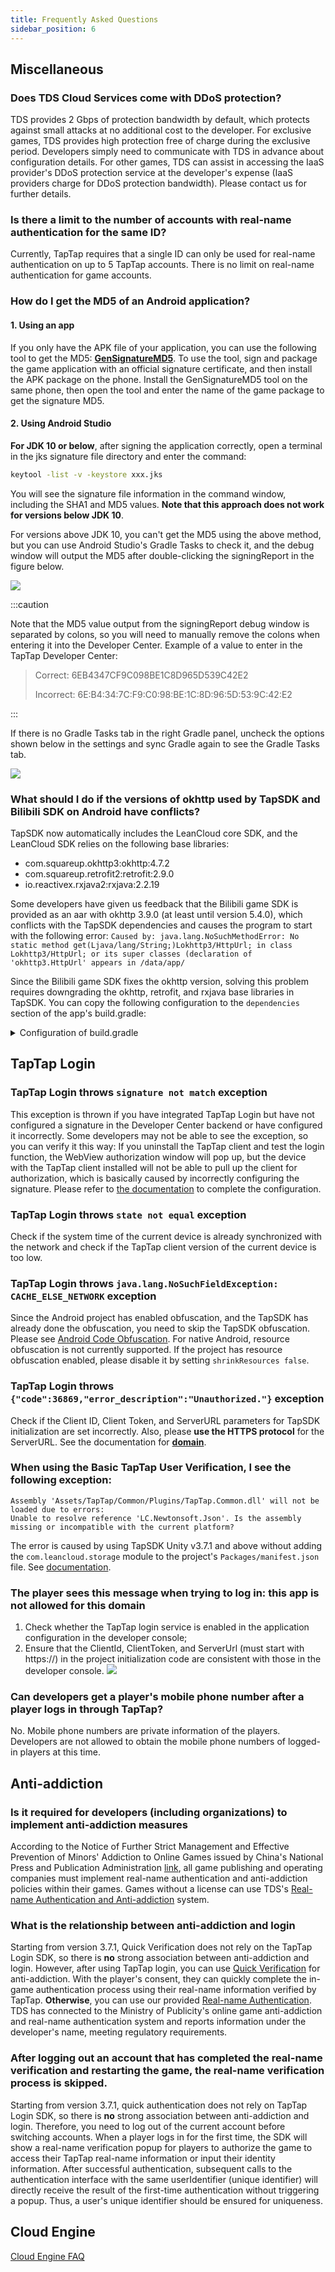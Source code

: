 ```yaml
---
title: Frequently Asked Questions
sidebar_position: 6
---
```



## Miscellaneous

### Does TDS Cloud Services come with DDoS protection?

TDS provides 2 Gbps of protection bandwidth by default, which protects against small attacks at no additional cost to the developer.
For exclusive games, TDS provides high protection free of charge during the exclusive period. Developers simply need to communicate with TDS in advance about configuration details.
For other games, TDS can assist in accessing the IaaS provider's DDoS protection service at the developer's expense (IaaS providers charge for DDoS protection bandwidth). Please contact us for further details.


### Is there a limit to the number of accounts with real-name authentication for the same ID?

Currently, TapTap requires that a single ID  can only be used for real-name authentication on up to 5 TapTap accounts. There is no limit on real-name authentication for game accounts.


### How do I get the MD5 of an Android application?

#### 1. Using an app

If you only have the APK file of your application, you can use the following tool to get the MD5: [**GenSignatureMD5**](https://capacity-files.lcfile.com/vW65JxH2b2KwDS8JcbVUfiwLHSeHTlD5/tds_getsign.apk). To use the tool, sign and package the game application with an official signature certificate, and then install the APK package on the phone. Install the GenSignatureMD5 tool on the same phone, then open the tool and enter the name of the game package to get the signature MD5.

#### 2. Using Android Studio

**For JDK 10 or below**, after signing the application correctly, open a terminal in the jks signature file directory and enter the command:

```sh
keytool -list -v -keystore xxx.jks
```
You will see the signature file information in the command window, including the SHA1 and MD5 values. **Note that this approach does not work for versions below JDK 10**.

For versions above JDK 10, you can't get the MD5 using the above method, but you can use Android Studio's Gradle Tasks to check it, and the debug window will output the MD5 after double-clicking the signingReport in the figure below.

![](https://capacity-files.lcfile.com/y7fcVDW6cUFKfG4ATDXj8KKE9L2jWprB/%E8%8E%B7%E5%8F%96MD5%E7%A4%BA%E4%BE%8B1.jpeg)

:::caution

Note that the MD5 value output from the signingReport debug window is separated by colons, so you will need to manually remove the colons when entering it into the Developer Center.
Example of a value to enter in the TapTap Developer Center:
> 
> Correct: 6EB4347CF9C098BE1C8D965D539C42E2
>
> Incorrect: 6E:B4:34:7C:F9:C0:98:BE:1C:8D:96:5D:53:9C:42:E2

:::

If there is no Gradle Tasks tab in the right Gradle panel, uncheck the options shown below in the settings and sync Gradle again to see the Gradle Tasks tab.

![](https://capacity-files.lcfile.com/8dEVF81X34JFtUE50tnqj6OIoxxDdXsU/%E8%8E%B7%E5%8F%96MD5%E7%A4%BA%E4%BE%8B2.jpeg)


### What should I do if the versions of okhttp used by TapSDK and Bilibili SDK on Android have conflicts?

TapSDK now automatically includes the LeanCloud core SDK, and the LeanCloud SDK relies on the following base libraries:
- com.squareup.okhttp3:okhttp:4.7.2
- com.squareup.retrofit2:retrofit:2.9.0
- io.reactivex.rxjava2:rxjava:2.2.19

Some developers have given us feedback that the Bilibili game SDK is provided as an aar with okhttp 3.9.0 (at least until version 5.4.0), which conflicts with the TapSDK dependencies and causes the program to start with the following error:
`Caused by: java.lang.NoSuchMethodError: No static method get(Ljava/lang/String;)Lokhttp3/HttpUrl; in class Lokhttp3/HttpUrl; or its super classes (declaration of 'okhttp3.HttpUrl' appears in /data/app/`

Since the Bilibili game SDK fixes the okhttp version, solving this problem requires downgrading the okhttp, retrofit, and rxjava base libraries in TapSDK.
You can copy the following configuration to the `dependencies` section of the app's build.gradle:

<details>

<summary>Configuration of build.gradle</summary>

<CodeBlock className="java"> {`
    // Note that the following code uses the latest version of the LeanCloud core SDK; if you are not using ${sdkVersions.leancloud.java}, please replace the version codes accordingly
    implementation('cn.leancloud:realtime-android:${sdkVersions.leancloud.java}'){
        exclude group: 'cn.leancloud', module: 'storage-android'
        exclude group: 'cn.leancloud', module: 'realtime-core'
        exclude group: 'cn.leancloud', module: 'storage-core'
    }
    implementation('cn.leancloud:storage-android:${sdkVersions.leancloud.java}'){
        exclude group: 'cn.leancloud', module: 'storage-core'
    }
    implementation('cn.leancloud:realtime-core:${sdkVersions.leancloud.java}') {
        exclude group: 'cn.leancloud', module: 'storage-core'
    }
    implementation('cn.leancloud:storage-core:${sdkVersions.leancloud.java}') {
        exclude group: 'com.squareup.okhttp3', module: 'okhttp'
        exclude group: 'com.squareup.retrofit2', module: 'retrofit'
        exclude group: 'com.squareup.retrofit2', module: 'adapter-rxjava2'
        exclude group: 'com.squareup.retrofit2', module: 'converter-gson'
        exclude group: 'io.reactivex.rxjava2', module: 'rxjava'
    }
    implementation("com.squareup.retrofit2:retrofit:2.3.0")
    implementation("com.squareup.retrofit2:adapter-rxjava2:2.3.0")
    implementation("com.squareup.retrofit2:converter-gson:2.3.0")
    implementation("io.reactivex.rxjava2:rxjava:2.0.0")
    implementation("com.google.code.gson:gson:2.8.6")
    implementation 'io.reactivex.rxjava2:rxandroid:2.1.1'\n
    configurations {
        all*.exclude group: 'com.squareup.okhttp3'
    }
`}</CodeBlock>

</details>

## TapTap Login

### TapTap Login throws `signature not match` exception
This exception is thrown if you have integrated TapTap Login but have not configured a signature in the Developer Center backend or have configured it incorrectly. Some developers may not be able to see the exception, so you can verify it this way: If you uninstall the TapTap client and test the login function, the WebView authorization window will pop up, but the device with the TapTap client installed will not be able to pull up the client for authorization, which is basically caused by incorrectly configuring the signature. Please refer to [the documentation](/sdk/start/quickstart/#configure-signature-certificate) to complete the configuration.

### TapTap Login throws `state not equal` exception
Check if the system time of the current device is already synchronized with the network and check if the TapTap client version of the current device is too low.

### TapTap Login throws `java.lang.NoSuchFieldException: CACHE_ELSE_NETWORK` exception
Since the Android project has enabled obfuscation, and the TapSDK has already done the obfuscation, you need to skip the TapSDK obfuscation. Please see [Android Code Obfuscation](/sdk/start/quickstart/#android-code-obfuscation). For native Android, resource obfuscation is not currently supported. If the project has resource obfuscation enabled, please disable it by setting `shrinkResources false`.

### TapTap Login throws `{"code":36869,"error_description":"Unauthorized."}` exception
Check if the Client ID, Client Token, and ServerURL parameters for TapSDK initialization are set incorrectly. Also, please **use the HTTPS protocol** for the ServerURL. See the documentation for **[domain](/sdk/start/get-ready/#domains)**.

### When using the Basic TapTap User Verification, I see the following exception:
```
Assembly 'Assets/TapTap/Common/Plugins/TapTap.Common.dll' will not be loaded due to errors:
Unable to resolve reference 'LC.Newtonsoft.Json'. Is the assembly missing or incompatible with the current platform?
```
The error is caused by using TapSDK Unity v3.7.1 and above without adding the `com.leancloud.storage` module to the project's `Packages/manifest.json` file. See [documentation](/sdk/taptap-login/guide/tap-login/#getting-the-sdk).




### The player sees this message when trying to log in: this app is not allowed for this domain

1. Check whether the TapTap login service is enabled in the application configuration in the developer console;
2. Ensure that the ClientId, ClientToken, and ServerUrl (must start with https://) in the project initialization code are consistent with those in the developer console.
![](https://dc-file.leanticket.cn/VIFonJ9YOJ4SAXb3WdVhMYWlF84xGKkN/CF18E02C-C819-4940-9C9B-60050062EDD0.png)

### Can developers get a player's mobile phone number after a player logs in through TapTap?

No. Mobile phone numbers are private information of the players. Developers are not allowed to obtain the mobile phone numbers of logged-in players at this time.

<Conditional region="cn">

## Anti-addiction

### Is it required for developers (including organizations) to implement anti-addiction measures

According to the Notice of Further Strict Management and Effective Prevention of Minors' Addiction to Online Games issued by China's National Press and Publication Administration [link](https://www.nppa.gov.cn/xxfb/tzgs/202108/t20210830_666285.html), all game publishing and operating companies must implement real-name authentication and anti-addiction policies within their games. Games without a license can use TDS's [Real-name Authentication and Anti-addiction](/sdk/anti-addiction/features/) system.

### What is the relationship between anti-addiction and login

Starting from version 3.7.1, Quick Verification does not rely on the TapTap Login SDK, so there is **no** strong association between anti-addiction and login. However, after using TapTap login, you can use [Quick Verification](/sdk/anti-addiction/features/#taptap-quick-verification) for anti-addiction. With the player's consent, they can quickly complete the in-game authentication process using their real-name information verified by TapTap.
**Otherwise**, you can use our provided [Real-name Authentication](/sdk/anti-addiction/features/#real-name-verification-and-anti-addiction). TDS has connected to the Ministry of Publicity's online game anti-addiction and real-name authentication system and reports information under the developer's name, meeting regulatory requirements.

### After logging out an account that has completed the real-name verification and restarting the game, the real-name verification process is skipped.

Starting from version 3.7.1, quick authentication does not rely on TapTap Login SDK, so there is **no** strong association between anti-addiction and login. Therefore, you need to log out of the current account before switching accounts. When a player logs in for the first time, the SDK will show a real-name verification popup for players to authorize the game to access their TapTap real-name information or input their identity information. After successful authentication, subsequent calls to the authentication interface with the same userIdentifier (unique identifier) will directly receive the result of the first-time authentication without triggering a popup.
Thus, a user's unique identifier should be ensured for uniqueness.

</Conditional>

## Cloud Engine

[Cloud Engine FAQ](/sdk/engine/faq/)
